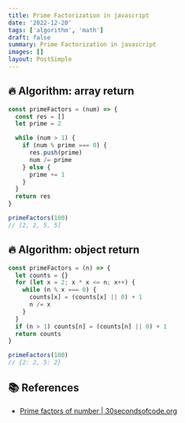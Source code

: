 ```yaml
---
title: Prime Factorization in javascript
date: '2022-12-20'
tags: ['algorithm', 'math']
draft: false
summary: Prime Factorization in javascript
images: []
layout: PostSimple
---
```


## 🔥 Algorithm: array return

```javascript
const primeFactors = (num) => {
  const res = []
  let prime = 2

  while (num > 1) {
    if (num % prime === 0) {
      res.push(prime)
      num /= prime
    } else {
      prime += 1
    }
  }
  return res
}
```

```javascript
primeFactors(100)
// [2, 2, 5, 5]
```

## 🔥 Algorithm: object return

```javascript
const primeFactors = (n) => {
  let counts = {}
  for (let x = 2; x * x <= n; x++) {
    while (n % x === 0) {
      counts[x] = (counts[x] || 0) + 1
      n /= x
    }
  }
  if (n > 1) counts[n] = (counts[n] || 0) + 1
  return counts
}
```

```javascript
primeFactors(100)
// {2: 2, 5: 2}
```

## 📚 References

- [Prime factors of number | 30secondsofcode.org](https://www.30secondsofcode.org/js/s/prime-factors)
